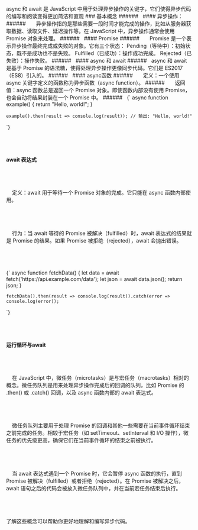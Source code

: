 
<div className="mdx-box">
async 和 await 是 JavaScript 中用于处理异步操作的关键字，它们使得异步代码的编写和阅读变得更加简洁和直观
### 基本概念
###### &nbsp;
#### 异步操作：
###### &nbsp;
&nbsp;&nbsp;&nbsp;&nbsp;异步操作指的是那些需要一段时间才能完成的操作，比如从服务器获取数据、读取文件、延迟操作等。在 JavaScript 中，异步操作通常会使用 Promise 对象来处理。
###### &nbsp;
#### Promise
###### &nbsp;
&nbsp;&nbsp;&nbsp;&nbsp;Promise 是一个表示异步操作最终完成或失败的对象。它有三个状态：
Pending（等待中）：初始状态，既不是成功也不是失败。
Fulfilled（已成功）：操作成功完成。
Rejected（已失败）：操作失败。
###### &nbsp;
#### async 和 await
###### &nbsp;
async 和 await 是基于 Promise 的语法糖，使得处理异步操作更像同步代码。它们是 ES2017（ES8）引入的。
###### &nbsp;
#### async函数
###### &nbsp;
&nbsp;&nbsp;&nbsp;&nbsp;定义：一个使用 async 关键字定义的函数称为异步函数（async function）。
###### &nbsp;
&nbsp;&nbsp;&nbsp;&nbsp;返回值：async 函数总是返回一个 Promise 对象。即使函数内部没有使用 Promise，也会自动将结果封装在一个 Promise 中。
###### &nbsp;
<SyntaxHighlighter language="javascript" style={darcula}>
  {`
    async function example() {
        return "Hello, world!";
    }

    example().then(result => console.log(result)); // 输出: "Hello, world!"
`}
</SyntaxHighlighter>
###### &nbsp;
#### await 表达式
###### &nbsp;
&nbsp;&nbsp;&nbsp;&nbsp;定义：await 用于等待一个 Promise 对象的完成。它只能在 async 函数内部使用。
###### &nbsp;
&nbsp;&nbsp;&nbsp;&nbsp;行为：当 await 等待的 Promise 被解决（fulfilled）时，await 表达式的结果就是 Promise 的结果。如果 Promise 被拒绝（rejected），await 会抛出错误。
###### &nbsp;
<SyntaxHighlighter language="javascript" style={darcula}>
  {`
    async function fetchData() {
        let data = await fetch('https://api.example.com/data');
        let json = await data.json();
        return json;
    }

    fetchData().then(result => console.log(result)).catch(error => console.log(error));

`}
</SyntaxHighlighter>
###### &nbsp;
#### 运行循环与await
###### &nbsp;
&nbsp;&nbsp;&nbsp;&nbsp;在 JavaScript 中，微任务（microtasks）是与宏任务（macrotasks）相对的概念。微任务队列是用来处理异步操作完成后的回调的队列，比如 Promise 的 .then() 或 .catch() 回调，以及 async 函数内部的 await 表达式。
###### &nbsp;
&nbsp;&nbsp;&nbsp;&nbsp;微任务队列主要用于处理 Promise 的回调和其他一些需要在当前事件循环结束之前完成的任务。相较于宏任务（如 setTimeout、setInterval 和 I/O 操作），微任务的优先级更高，确保它们在当前事件循环的结束之前被执行。
###### &nbsp;
&nbsp;&nbsp;&nbsp;&nbsp;当 await 表达式遇到一个 Promise 时，它会暂停 async 函数的执行，直到 Promise 被解决（fulfilled）或者拒绝（rejected）。在 Promise 被解决之后，await 语句之后的代码会被放入微任务队列中，并在当前宏任务结束后执行。
###### &nbsp;
了解这些概念可以帮助你更好地理解和编写异步代码。
###### &nbsp;
</div>
